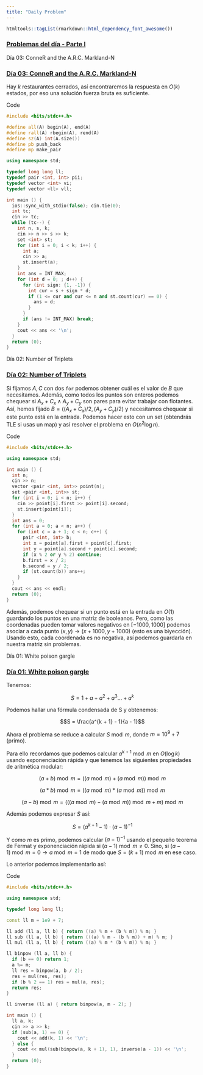 ```yaml
---
title: "Daily Problem"
---
```


```r
htmltools::tagList(rmarkdown::html_dependency_font_awesome())
```

### [Problemas del día - Parte I](https://vjudge.net/contest/353445)


<!-- Begins problem problem-03 -->
<div class="card" id="problem-03">
<div class="collapsed solution-title" type="button" data-toggle="collapse" data-target="#collapseProblemproblem-03" aria-expanded="false" aria-controls="collapseTwo">
<!-- title -->
  <i class="fas fa-caret-right"></i> <p class="title">Día 03: ConneR and the A.R.C. Markland-N</p>
</div>
<!-- begin body -->
<div id="collapseProblemproblem-03" class="collapse">
<div class="card-body solution-body">

### <a href="https://codeforces.com/problemset/problem/1293/A" target="_blank">Día 03: ConneR and the A.R.C. Markland-N</a>

Hay $k$ restaurantes cerrados, así encontraremos la respuesta en $O(k)$
estados, por eso una solución fuerza bruta es suficiente.

  <!-- begin code -->
  <div class="collapsed code-title" type="button" data-toggle="collapse" data-target="#codeProblemproblem-03" aria-expanded="false" aria-controls="collapseTwo">
  <!-- title -->
  <i class="fas fa-caret-right"></i> <p class="title">Code</p>
  </div>
  <div id="codeProblemproblem-03" class="collapse">

```c++
#include <bits/stdc++.h>

#define all(A) begin(A), end(A)
#define rall(A) rbegin(A), rend(A)
#define sz(A) int(A.size())
#define pb push_back
#define mp make_pair

using namespace std;

typedef long long ll;
typedef pair <int, int> pii;
typedef vector <int> vi;
typedef vector <ll> vll;

int main () {
  ios::sync_with_stdio(false); cin.tie(0);
  int tc;
  cin >> tc;
  while (tc--) {
    int n, s, k;
    cin >> n >> s >> k;
    set <int> st;
    for (int i = 0; i < k; i++) {
      int a;
      cin >> a;
      st.insert(a);
    }
    int ans = INT_MAX;
    for (int d = 0; ; d++) {
      for (int sign: {1, -1}) {
        int cur = s + sign * d;
        if (1 <= cur and cur <= n and st.count(cur) == 0) {
          ans = d;
        }
      }
      if (ans != INT_MAX) break;
    }
    cout << ans << '\n';
  }
  return (0);
}
```

  </div>
  <!-- ends code -->

</div>
</div>
</div>
<!-- ends problem problem-03 -->




<!-- Begins problem problem-02 -->
<div class="card" id="problem-02">
<div class="collapsed solution-title" type="button" data-toggle="collapse" data-target="#collapseProblemproblem-02" aria-expanded="false" aria-controls="collapseTwo">
<!-- title -->
  <i class="fas fa-caret-right"></i> <p class="title">Día 02: Number of
  Triplets</p>
</div>
<!-- begin body -->
<div id="collapseProblemproblem-02" class="collapse">
<div class="card-body solution-body">

### <a href="https://codeforces.com/problemset/problem/181/B" target="_blank">Día 02: Number of Triplets</a>

Si fijamos $A, C$ con dos `for` podemos obtener cuál es el valor de $B$ que
necesitamos. Además, como todos los puntos son enteros podemos chequear si
$A_x + C_x \land A_y + C_y$ son pares para evitar trabajar con flotantes. Así,
hemos fijado $B = ((A_x + C_x) / 2, (A_y + C_y) / 2)$ y necesitamos chequear si
este punto está en la entrada. Podemos hacer esto con un set (obtendrás TLE si
usas un map) y así resolver el problema en $O(n^2 \log n)$.

  <!-- begin code -->
  <div class="collapsed code-title" type="button" data-toggle="collapse" data-target="#codeProblemproblem-02" aria-expanded="false" aria-controls="collapseTwo">
  <!-- title -->
  <i class="fas fa-caret-right"></i> <p class="title">Code</p>
  </div>
  <div id="codeProblemproblem-02" class="collapse">

```c++
#include <bits/stdc++.h>

using namespace std;

int main () {
  int n;
  cin >> n;
  vector <pair <int, int>> point(n);
  set <pair <int, int>> st;
  for (int i = 0; i < n; i++) {
    cin >> point[i].first >> point[i].second;
    st.insert(point[i]);
  }
  int ans = 0;
  for (int a = 0; a < n; a++) {
    for (int c = a + 1; c < n; c++) {
      pair <int, int> b;
      int x = point[a].first + point[c].first;
      int y = point[a].second + point[c].second;
      if (x % 2 or y % 2) continue;
      b.first = x / 2;
      b.second = y / 2;
      if (st.count(b)) ans++;
    }
  }
  cout << ans << endl;
  return (0);
}
```

  </div>
  <!-- ends code -->

Además, podemos chequear si un punto está en la entrada en $O(1)$ guardando los
puntos en una matriz de booleanos. Pero, como las coordenadas pueden tomar
valores negativos en $[-1000, 1000]$ podemos asociar a cada punto $(x, y) \to
(x + 1000, y + 1000)$ (esto es una biyección). Usando esto, cada coordenada es
no negativa, así podemos guardarla en nuestra matriz sin problemas.

</div>
</div>
</div>
<!-- ends problem problem-02 -->




<!-- Begins problem problem-01 -->
<div class="card" id="problem-01">
<div class="collapsed solution-title" type="button" data-toggle="collapse" data-target="#collapseProblemproblem-01" aria-expanded="false" aria-controls="collapseTwo">
<!-- title -->
  <i class="fas fa-caret-right"></i> <p class="title">Día 01: White poison gargle</p>
</div>
<!-- begin body -->
<div id="collapseProblemproblem-01" class="collapse">
<div class="card-body solution-body">

### <a href="https://vjudge.net/problem/Gym-247724E" target="_blank">Día 01: White poison gargle</a>

Tenemos:

$$S = 1 + a + a^2 + a^3\dots + a^k$$

Podemos hallar una fórmula condensada de S y obtenemos:

$$S = \frac{a^{k + 1} - 1}{a - 1}$$

Ahora el problema se reduce a calcular $S \bmod m$, donde $m = 10^9 + 7$ (primo).

Para ello recordamos que podemos calcular $a^{k + 1} \bmod m$ en $O(\log k)$
usando exponenciación rápida y que tenemos las siguientes propiedades de
aritmética modular:

$$(a + b) \bmod m = ((a \bmod m) + (a \bmod m)) \bmod m$$

$$(a * b) \bmod m = ((a \bmod m) * (a \bmod m)) \bmod m$$

$$(a - b) \bmod m = (((a \bmod m) - (a \bmod m)) \bmod m + m) \bmod m$$

Además podemos expresar $S$ así:

$$S = (a^{k + 1} - 1) \cdot (a - 1)^{-1}$$

Y como $m$ es primo, podemos calcular $(a - 1)^{-1}$ usando el pequeño teorema
de Fermat y exponenciación rápida si $(a - 1) \bmod m \not = 0$. Sino, si $(a
- 1) \bmod m = 0 \to a \bmod m = 1$ de modo que $S = (k + 1) \bmod m$ en ese caso.

Lo anterior podemos implementarlo así:

  <!-- begin code -->
  <div class="collapsed code-title" type="button" data-toggle="collapse" data-target="#codeProblemproblem-01" aria-expanded="false" aria-controls="collapseTwo">
  <!-- title -->
  <i class="fas fa-caret-right"></i> <p class="title">Code</p>
  </div>
  <div id="codeProblemproblem-01" class="collapse">

```c++
#include <bits/stdc++.h>

using namespace std;

typedef long long ll;

const ll m = 1e9 + 7;

ll add (ll a, ll b) { return ((a) % m + (b % m)) % m; }
ll sub (ll a, ll b) { return (((a) % m - (b % m)) + m) % m; }
ll mul (ll a, ll b) { return ((a) % m * (b % m)) % m; }

ll binpow (ll a, ll b) {
  if (b == 0) return 1;
  a %= m;
  ll res = binpow(a, b / 2);
  res = mul(res, res);
  if (b % 2 == 1) res = mul(a, res);
  return res;
}

ll inverse (ll a) { return binpow(a, m - 2); }

int main () {
  ll a, k;
  cin >> a >> k;
  if (sub(a, 1) == 0) {
    cout << add(k, 1) << '\n';
  } else {
    cout << mul(sub(binpow(a, k + 1), 1), inverse(a - 1)) << '\n';
  }
  return (0);
}
```

  </div>
  <!-- ends code -->

</div>
</div>
</div>
<!-- ends problem problem-01 -->



